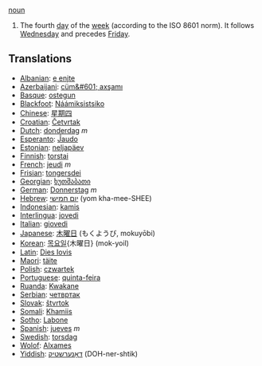 [[noun]]

#The fourth [[day]] of the [[week]] (according to the ISO 8601 norm). It follows [[Wednesday]] and precedes [[Friday]].

==Translations==
*[[Albanian]]: [[e enjte]]
*[[Azerbaijani]]: [[cüm&#601; axşamı]]
*[[Basque]]: [[ostegun]]
*[[Blackfoot]]: [[Náámiksistsiko]]
*[[Chinese]]: [[星期四]]
*[[Croatian]]: [[Četvrtak]]
*[[Dutch]]: [[donderdag]] ''m''
*[[Esperanto]]: [[Ĵaudo]]
*[[Estonian]]: [[neljapäev]]
*[[Finnish]]: [[torstai]]
*[[French]]: [[jeudi]] ''m''
*[[Frisian]]: [[tongersdei]]
*[[Georgian]]: [[ხუთშაბათი]]
*[[German]]: [[Donnerstag]] ''m''
*[[Hebrew]]: [[יום חמישי]] (yom kha-mee-SHEE)
*[[Indonesian]]: [[kamis]]
*[[Interlingua]]: [[jovedi]]
*[[Italian]]: [[giovedi]]
*[[Japanese]]: [[木曜日]] (もくようび, mokuyōbi)
*[[Korean]]: [[목요일]]{木曜日} (mok-yoil)
*[[Latin]]: [[Dies Iovis]]
*[[Maori]]: [[täite]]
*[[Polish]]: [[czwartek]]
*[[Portuguese]]: [[quinta-feira]]
*[[Ruanda]]: [[Kwakane]]
*[[Serbian]]: [[четвртак]]
*[[Slovak]]: [[štvrtok]]
*[[Somali]]: [[Khamiis]]
*[[Sotho]]: [[Labone]]
*[[Spanish]]: [[jueves]] ''m''
*[[Swedish]]: [[torsdag]]
*[[Wolof]]: [[Alxames]]
*[[Yiddish]]: [[דאָנערשטיק]] (DOH-ner-shtik)